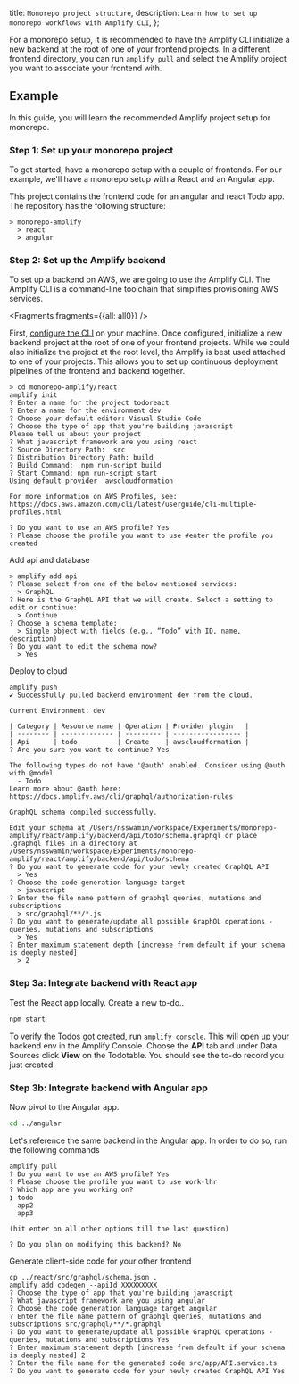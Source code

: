   title: `Monorepo project structure`,
  description: `Learn how to set up monorepo workflows with Amplify CLI`,
};

For a monorepo setup, it is recommended to have the Amplify CLI initialize a new backend at the root of one of your frontend projects. In a different frontend directory, you can run `amplify pull` and select the Amplify project you want to associate your frontend with.

## Example

In this guide, you will learn the recommended Amplify project setup for monorepo.

### Step 1: Set up your monorepo project

To get started, have a monorepo setup with a couple of frontends. For our example, we'll have a monorepo setup with a React and an Angular app.

This project contains the frontend code for an angular and react Todo app. The repository has the following structure:

```console
> monorepo-amplify
  > react
  > angular
```

### Step 2: Set up the Amplify backend

To set up a backend on AWS, we are going to use the Amplify CLI. The Amplify CLI is a command-line toolchain that simplifies provisioning AWS services.


<Fragments fragments={{all: all0}} />

First, [configure the CLI](/cli/start/install#configure-the-amplify-cli) on your machine. Once configured, initialize a new backend project at the root of one of your frontend projects. While we could also initialize the project at the root level, the Amplify is best used attached to one of your projects. This allows you to set up continuous deployment pipelines of the frontend and backend together.

```console
> cd monorepo-amplify/react
amplify init
? Enter a name for the project todoreact
? Enter a name for the environment dev
? Choose your default editor: Visual Studio Code
? Choose the type of app that you're building javascript
Please tell us about your project
? What javascript framework are you using react
? Source Directory Path:  src
? Distribution Directory Path: build
? Build Command:  npm run-script build
? Start Command: npm run-script start
Using default provider  awscloudformation

For more information on AWS Profiles, see:
https://docs.aws.amazon.com/cli/latest/userguide/cli-multiple-profiles.html

? Do you want to use an AWS profile? Yes
? Please choose the profile you want to use #enter the profile you created
```

Add api and database

```console
> amplify add api
? Please select from one of the below mentioned services:
  > GraphQL
? Here is the GraphQL API that we will create. Select a setting to edit or continue:
  > Continue
? Choose a schema template:
  > Single object with fields (e.g., “Todo” with ID, name, description)
? Do you want to edit the schema now?
  > Yes
```

Deploy to cloud

```console
amplify push
✔ Successfully pulled backend environment dev from the cloud.

Current Environment: dev

| Category | Resource name | Operation | Provider plugin   |
| -------- | ------------- | --------- | ----------------- |
| Api      | todo          | Create    | awscloudformation |
? Are you sure you want to continue? Yes

The following types do not have '@auth' enabled. Consider using @auth with @model
  - Todo
Learn more about @auth here: https://docs.amplify.aws/cli/graphql/authorization-rules

GraphQL schema compiled successfully.

Edit your schema at /Users/nsswamin/workspace/Experiments/monorepo-amplify/react/amplify/backend/api/todo/schema.graphql or place .graphql files in a directory at /Users/nsswamin/workspace/Experiments/monorepo-amplify/react/amplify/backend/api/todo/schema
? Do you want to generate code for your newly created GraphQL API
  > Yes
? Choose the code generation language target
  > javascript
? Enter the file name pattern of graphql queries, mutations and subscriptions
  > src/graphql/**/*.js
? Do you want to generate/update all possible GraphQL operations - queries, mutations and subscriptions
  > Yes
? Enter maximum statement depth [increase from default if your schema is deeply nested]
  > 2
```

### Step 3a: Integrate backend with React app

Test the React app locally. Create a new to-do..

```bash
npm start
```

To verify the Todos got created, run `amplify console`. This will open up your backend env in the Amplify Console. Choose the **API** tab and under Data Sources click **View** on the Todotable. You should see the to-do record you just created.

### Step 3b: Integrate backend with Angular app

Now pivot to the Angular app.

```bash
cd ../angular
```

Let's reference the same backend in the Angular app. In order to do so, run the following commands

```console
amplify pull
? Do you want to use an AWS profile? Yes
? Please choose the profile you want to use work-lhr
? Which app are you working on?
❯ todo
  app2
  app3

(hit enter on all other options till the last question)

? Do you plan on modifying this backend? No
```

Generate client-side code for your other frontend

```console
cp ../react/src/graphql/schema.json .
amplify add codegen --apiId XXXXXXXXX
? Choose the type of app that you're building javascript
? What javascript framework are you using angular
? Choose the code generation language target angular
? Enter the file name pattern of graphql queries, mutations and subscriptions src/graphql/**/*.graphql
? Do you want to generate/update all possible GraphQL operations - queries, mutations and subscriptions Yes
? Enter maximum statement depth [increase from default if your schema is deeply nested] 2
? Enter the file name for the generated code src/app/API.service.ts
? Do you want to generate code for your newly created GraphQL API Yes
```

